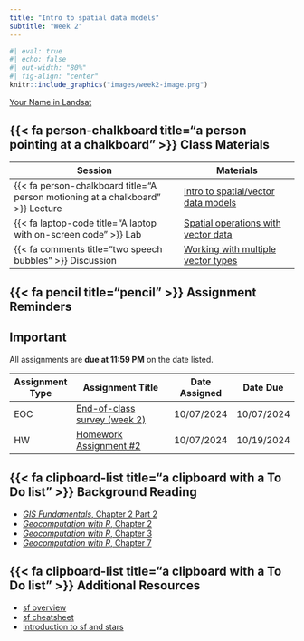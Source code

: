 ```yaml
---
title: "Intro to spatial data models"
subtitle: "Week 2"
---
```


```r
#| eval: true
#| echo: false
#| out-width: "80%"
#| fig-align: "center"
knitr::include_graphics("images/week2-image.png")
```

::: {.gray-text .center-text}
[Your Name in Landsat](https://landsat.gsfc.nasa.gov/apps/YourNameInLandsat-main/index.html){target="_blank"}
:::

## {{< fa person-chalkboard title="a person pointing at a chalkboard" >}} Class Materials

| Session                                                                         | Materials                                             |
|---------------------------------------------------------------------------------|-------------------------------------------------------|
| {{< fa person-chalkboard title="A person motioning at a chalkboard" >}} Lecture | [Intro to spatial/vector data models](https://docs.google.com/presentation/d/1ywgmLUhRjI1uO5Ln2LgZ9lvG1KvZtvt1Zh_YQRz2kCs/present?usp=sharing){target="_blank"}                  |
| {{< fa laptop-code title="A laptop with on-screen code" >}} Lab                 | [Spatial operations with vector data](labs/week2.qmd){target="_blank"}        |
| {{< fa comments title="two speech bubbles" >}} Discussion               | [Working with multiple vector types](discussions/week2.qmd){target="_blank"} |

## {{< fa pencil title="pencil" >}} Assignment Reminders {#assignment-reminders}

:::{.callout-important icon=true}
## Important
All assignments are **due at 11:59 PM** on the date listed.
:::

| Assignment Type | Assignment Title                              | Date Assigned | Date Due   |
|-----------------|-----------------------------------------------|---------------|------------|
| EOC             | [End-of-class survey (week 2)]()              | 10/07/2024    | 10/07/2024 |
| HW              | [Homework Assignment #2](assignments/HW2.qmd) | 10/07/2024    | 10/19/2024 |

## {{< fa clipboard-list title="a clipboard with a To Do list" >}} Background Reading
- [*GIS Fundamentals*, Chapter 2 Part 2](readings/Bolstad-chapter2-part2.pdf){target="_blank"}
- [*Geocomputation with R*, Chapter 2](https://r.geocompx.org/spatial-class.html){target="_blank"}
- [*Geocomputation with R*, Chapter 3](https://r.geocompx.org/attr.html){target="_blank"}
- [*Geocomputation with R*, Chapter 7](https://r.geocompx.org/reproj-geo-data){target="_blank"}

## {{< fa clipboard-list title="a clipboard with a To Do list" >}} Additional Resources
- [sf overview](https://r-spatial.github.io/sf/index.html){target="_blank"}
- [sf cheatsheet](https://github.com/rstudio/cheatsheets/blob/main/sf.pdf){target="_blank"}
- [Introduction to sf and stars](https://r-spatial.org/book/07-Introsf.html){target="_blank"}